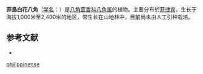 {{Speciesbox
| status = 
| status_system = 
| image =
| taxon = Illicium philippinense
| authority = [[Merr.|Merr.]], 1909
}}

'''菲島白花八角'''（[[学名|学名]]：{{lang|la|''Illicium philippinense''}}）是[[八角茴香科|八角茴香科]][[八角属|八角属]]的植物。主要分布於[[菲律宾|菲律宾]]，生长于海拔1,000米至2,400米的地区，常生长在山地林中，目前尚未由人工引种栽培。

== 参考文献 ==
<div class="references-small">
* {{cite web| url =http://www.bioinfo.cn/db05/KmzwSpecies.php?action=view&id=11395| title =白花八角| work =《中国高等植物数据库全库》| publisher =中国科学院微生物研究所| author =昆明植物研究所| accessdate =2009-02-24| deadurl =yes| archiveurl =https://web.archive.org/web/20160305065905/http://www.bioinfo.cn/db05/KmzwSpecies.php?action=view&id=11395| archivedate =2016-03-05}}
</div>
{{Taxonbar|from=Q15227580}}

[[Category:八角属|philippinense]]


{{植物小作品}}
